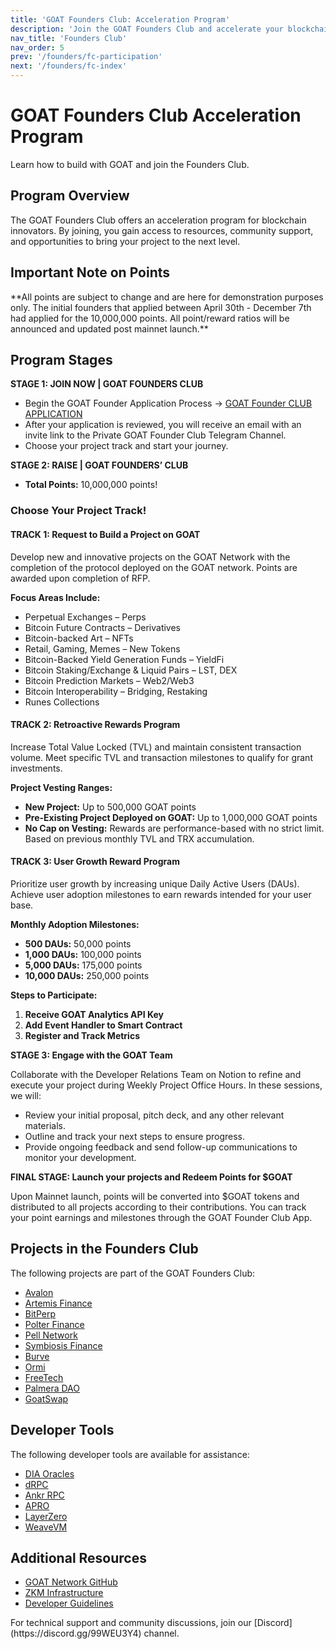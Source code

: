 ```yaml
---
title: 'GOAT Founders Club: Acceleration Program'
description: 'Join the GOAT Founders Club and accelerate your blockchain project.'
nav_title: 'Founders Club'
nav_order: 5
prev: '/founders/fc-participation'
next: '/founders/fc-index'
---
```



# GOAT Founders Club Acceleration Program

<Callout type="info">
  Learn how to build with GOAT and join the Founders Club.
</Callout>

## Program Overview

The GOAT Founders Club offers an acceleration program for blockchain innovators. By joining, you gain access to resources, community support, and opportunities to bring your project to the next level.

## Important Note on Points

<Callout type="warning">
  **All points are subject to change and are here for demonstration purposes only. The initial founders that applied between April 30th - December 7th had applied for the 10,000,000 points. All point/reward ratios will be announced and updated post mainnet launch.**
</Callout>

## Program Stages

**STAGE 1: JOIN NOW | GOAT FOUNDERS CLUB**

- Begin the GOAT Founder Application Process → [GOAT Founder CLUB APPLICATION](https://pgbrom5miw8.typeform.com/to/axAe1as0)
- After your application is reviewed, you will receive an email with an invite link to the Private GOAT Founder Club Telegram Channel.
- Choose your project track and start your journey.

**STAGE 2: RAISE | GOAT FOUNDERS’ CLUB**

- **Total Points:** 10,000,000 points!

### Choose Your Project Track!

#### **TRACK 1: Request to Build a Project on GOAT**

Develop new and innovative projects on the GOAT Network with the completion of the protocol deployed on the GOAT network. Points are awarded upon completion of RFP.

**Focus Areas Include:**

- Perpetual Exchanges – Perps
- Bitcoin Future Contracts – Derivatives
- Bitcoin-backed Art – NFTs
- Retail, Gaming, Memes – New Tokens
- Bitcoin-Backed Yield Generation Funds – YieldFi
- Bitcoin Staking/Exchange & Liquid Pairs – LST, DEX
- Bitcoin Prediction Markets – Web2/Web3
- Bitcoin Interoperability – Bridging, Restaking
- Runes Collections

#### **TRACK 2: Retroactive Rewards Program**

Increase Total Value Locked (TVL) and maintain consistent transaction volume. Meet specific TVL and transaction milestones to qualify for grant investments.

**Project Vesting Ranges:**

- **New Project:** Up to 500,000 GOAT points
- **Pre-Existing Project Deployed on GOAT:** Up to 1,000,000 GOAT points
- **No Cap on Vesting:** Rewards are performance-based with no strict limit. Based on previous monthly TVL and TRX accumulation.

#### **TRACK 3: User Growth Reward Program**

Prioritize user growth by increasing unique Daily Active Users (DAUs). Achieve user adoption milestones to earn rewards intended for your user base.

**Monthly Adoption Milestones:**

- **500 DAUs:** 50,000 points
- **1,000 DAUs:** 100,000 points
- **5,000 DAUs:** 175,000 points
- **10,000 DAUs:** 250,000 points

**Steps to Participate:**

1. **Receive GOAT Analytics API Key**
2. **Add Event Handler to Smart Contract**
3. **Register and Track Metrics**

**STAGE 3: Engage with the GOAT Team**

Collaborate with the Developer Relations Team on Notion to refine and execute your project during Weekly Project Office Hours. In these sessions, we will:

- Review your initial proposal, pitch deck, and any other relevant materials.
- Outline and track your next steps to ensure progress.
- Provide ongoing feedback and send follow-up communications to monitor your development.

**FINAL STAGE: Launch your projects and Redeem Points for $GOAT**

Upon Mainnet launch, points will be converted into $GOAT tokens and distributed to all projects according to their contributions. You can track your point earnings and milestones through the GOAT Founder Club App.

## Projects in the Founders Club

The following projects are part of the GOAT Founders Club:

- [Avalon](https://www.avalonfinance.xyz)
- [Artemis Finance](https://artemisfinance.io/home)
- [BitPerp](https://bitperp.io)
- [Polter Finance](https://polter.finance/#/)
- [Pell Network](https://pell.network)
- [Symbiosis Finance](https://symbiosis.finance)
- [Burve](https://burve.io)
- [Ormi](https://ormi.xyz)
- [FreeTech](https://free.tech)
- [Palmera DAO](https://www.palmeradao.xyz)
- [GoatSwap](https://goatswap.fi)

## Developer Tools

The following developer tools are available for assistance:

- [DIA Oracles](https://www.diadata.org/blog/post/goat-network-dia-oracles-price-feeds/)
- [dRPC](https://drpc.org/chainlist/goat)
- [Ankr RPC](https://www.ankr.com/rpc/goat/)
- [APRO](https://docs.apro.com/en)
- [LayerZero](https://docs.layerzero.network/v2/developers/evm/technical-reference/deployed-contracts#goat-testnet)
- [WeaveVM](https://www.wvm.dev)

## Additional Resources

- [GOAT Network GitHub](https://github.com/GOATNetwork)
- [ZKM Infrastructure](https://www.zkm.io/)
- [Developer Guidelines](https://founders.goat.network/)

<Callout type="info">
  For technical support and community discussions, join our [Discord](https://discord.gg/99WEU3Y4) channel.
</Callout>